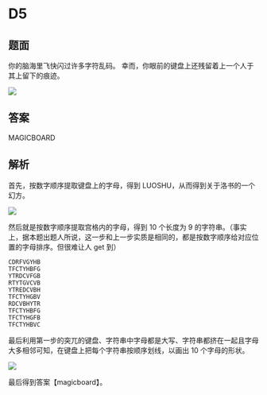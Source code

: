 # D5

## 题面

<span className="text-red-600">你的脑海里飞快闪过许多字符乱码。</span>
幸而，你眼前的键盘上还残留着上一个人于其上留下的痕迹。

![](./05-d5.assets/image_1.webp)

## 答案

<AnswerBlock>MAGICBOARD</AnswerBlock>

## 解析

首先，按数字顺序提取键盘上的字母，得到 LUOSHU，从而得到关于洛书的一个幻方。

![](./05-d5.assets/image_2.webp)

然后就是按数字顺序提取宫格内的字母，得到 10 个长度为 9 的字符串。（事实上，据本题出题人所说，这一步和上一步实质是相同的，都是按数字顺序给对应位置的字母排序。但很难让人 get 到）

```
CDRFVGYHB
TFCTYHBFG
YTRDCVFGB
RTYTGVCVB
YTREDCVBH
TFCTYHGBV
RDCVBHYTR
TFCTYHBFG
TFCTYHGFB
TFCTYHBVC
```

最后利用第一步的突兀的键盘、字符串中字母都是大写、字符串都挤在一起且字母大多相邻可知，在键盘上把每个字符串按顺序划线，以画出 10 个字母的形状。

![](./05-d5.assets/image_3.webp)

最后得到答案【magicboard】。
